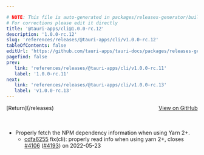 ```yaml
---

# NOTE: This file is auto-generated in packages/releases-generator/build.ts
# For corrections please edit it directly
title: '@tauri-apps/cli@1.0.0-rc.12'
description: '1.0.0-rc.12'
slug: 'references/releases/@tauri-apps/cli/v1.0.0-rc.12'
tableOfContents: false
editUrl: 'https://github.com/tauri-apps/tauri-docs/packages/releases-generator/build.ts'
pagefind: false
prev:
   link: 'references/releases/@tauri-apps/cli/v1.0.0-rc.11'
   label: '1.0.0-rc.11'
next:
   link: 'references/releases/@tauri-apps/cli/v1.0.0-rc.13'
   label: 'v1.0.0-rc.13'
---
```


<div style="margin-bottom:3rem; display: flex; justify-content: space-between; align-items: center"><span>[Return](/releases)</span><span><a href="https://github.com/tauri-apps/tauri/releases/tag/@tauri-apps/cli-v1.0.0-rc.12">View on GitHub</a></span></div>

- Properly fetch the NPM dependency information when using Yarn 2+.
  - [cdfa6255](https://www.github.com/tauri-apps/tauri/commit/cdfa62551115586725bd3e4c04f12c5256f20790) fix(cli): properly read info when using yarn 2+, closes [#4106](https://www.github.com/tauri-apps/tauri/pull/4106) ([#4193](https://www.github.com/tauri-apps/tauri/pull/4193)) on 2022-05-23

